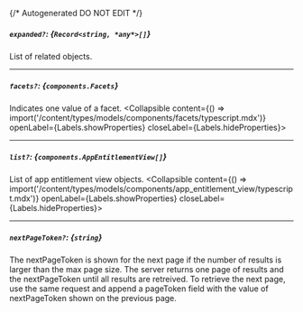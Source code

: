 {/* Autogenerated DO NOT EDIT  */}

##### `expanded?`: *{`Record<string, *any*>[]`}*
List of related objects.

---
##### `facets?`: *{`components.Facets`}*
Indicates one value of a facet.
<Collapsible content={() => import('/content/types/models/components/facets/typescript.mdx')} openLabel={Labels.showProperties} closeLabel={Labels.hideProperties}>
</Collapsible>

---
##### `list?`: *{`components.AppEntitlementView[]`}*
List of app entitlement view objects.
<Collapsible content={() => import('/content/types/models/components/app_entitlement_view/typescript.mdx')} openLabel={Labels.showProperties} closeLabel={Labels.hideProperties}>
</Collapsible>

---
##### `nextPageToken?`: *{`string`}*
The nextPageToken is shown for the next page if the number of results is larger than the max page size. The server returns one page of results and the nextPageToken until all results are retreived. To retrieve the next page, use the same request and append a pageToken field with the value of nextPageToken shown on the previous page.


